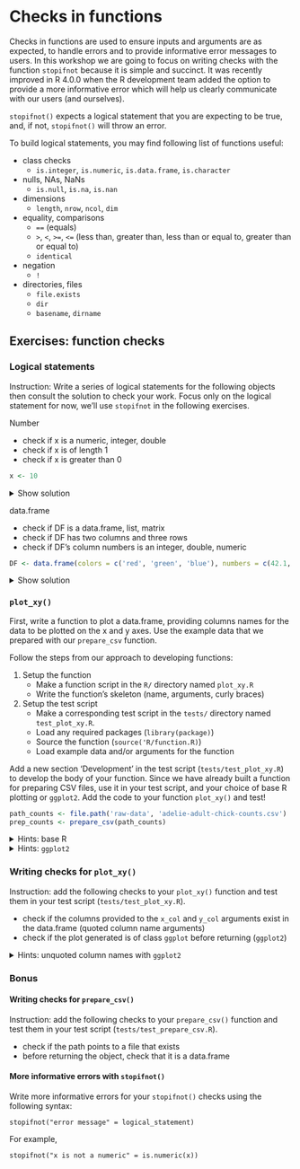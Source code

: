 # Checks in functions

Checks in functions are used to ensure inputs and arguments are as expected,
to handle errors and to provide informative error messages to users. In this
workshop we are going to focus on writing checks with the function `stopifnot` because it is simple and succinct. It was recently improved in R 4.0.0 when the R development team added the option to provide a more informative error which will help us clearly communicate with our users (and ourselves). 

`stopifnot()` expects a logical statement that you are expecting to be true, and, if not, `stopifnot()` will throw an error. 

To build logical statements, you may find following list of functions useful:

- class checks
    - `is.integer`, `is.numeric`, `is.data.frame`, `is.character`
- nulls, NAs, NaNs
    - `is.null`, `is.na`, `is.nan`
- dimensions
    - `length`, `nrow`, `ncol`, `dim`
- equality, comparisons
    - `==` (equals)
    - `>`, `<`, `>=`, `<=` (less than, greater than, less than or equal to, greater than or equal to)
    - `identical`
- negation
    - `!`
- directories, files
    - `file.exists`
    - `dir`
    - `basename`, `dirname`


## Exercises: function checks

### Logical statements

Instruction: Write a series of logical statements for the following objects then consult the solution to check your work. Focus only on the logical statement for now, we'll use `stopifnot` in the following exercises. 

Number

- check if x is a numeric, integer, double
- check if x is of length 1
- check if x is greater than 0

```r
x <- 10
```

<details>
<summary>Show solution</summary>
```r
is.numeric(x)
is.integer(x)
is.double(x)

length(x) == 1

x > 0
```
</details>

data.frame

- check if DF is a data.frame, list, matrix
- check if DF has two columns and three rows
- check if DF's column numbers is an integer, double, numeric

```r
DF <- data.frame(colors = c('red', 'green', 'blue'), numbers = c(42.1, 2L, 10))
```

<details>
<summary>Show solution</summary>
```r
is.data.frame(DF)
is.list(DF)
is.matrix(DF)

ncol(DF) == 2
nrow(DF) == 3

is.integer(DF$numbers)
is.double(DF$numbers)
is.numeric(DF$numbers)
```
</details>


### `plot_xy()`

First, write a function to plot a data.frame, providing columns names for the data to be plotted on the x and y axes. Use the example data that we prepared with our `prepare_csv` function. 

Follow the steps from our approach to developing functions:

1. Setup the function
    - Make a function script in the `R/` directory named `plot_xy.R`
    - Write the function's skeleton (name, arguments, curly braces)
1. Setup the test script
    - Make a corresponding test script in the `tests/` directory named `test_plot_xy.R`. 
    - Load any required packages (`library(package)`)
    - Source the function (`source('R/function.R)`)
    - Load example data and/or arguments for the function 

Add a new section 'Development' in the test script (`tests/test_plot_xy.R`) to develop the body of your function. Since we have already built a function for preparing CSV files, use it in your test script, and your choice of base R plotting or `ggplot2`. Add the code to your function `plot_xy()` and test!

```r
path_counts <- file.path('raw-data', 'adelie-adult-chick-counts.csv')
prep_counts <- prepare_csv(path_counts)
```



<details>
<summary>Hints: base R</summary>
<hr>
This function has one step: taking an input data.frame and generating a plot. 

The function's arguments should include the data.frame, as well as the column names for the X and Y axes. 

Pass the data.frame's to the plot function's x and y arguments with the `[[` syntax, eg. `DF[[x_column]]`
<hr>
</details>

<details>
<summary>Hints: `ggplot2`</summary>
<hr>
This function has one step: taking an input data.frame and generating a plot. 

The function's arguments should include the data.frame, as well as the column names for the X and Y axes. 

There are two main options:

- Pass the data.frame's to ggplot's data argument then use the `.data[[col]]` syntax to wrap the x_col and y_col arguments (quoted column names) within `aes`. 

- Pass the data.frame's to ggplot's data argument then use the `{{ }}` "embrace operator" to wrap the x_col and y_col arguments (unquoted* column names) within `aes`. 

See the `?aes` help page and the example with the "embrace operator", and more
details here: https://ggplot2.tidyverse.org/articles/ggplot2-in-packages.html#using-aes-and-vars-in-a-package-function

<hr>
</details>


### Writing checks for `plot_xy()`

Instruction: add the following checks to your `plot_xy()` function and
test them in your test script (`tests/test_plot_xy.R`). 

- check if the columns provided to the `x_col` and `y_col` arguments exist in the data.frame (quoted column name arguments)
- check if the plot generated is of class `ggplot` before returning (`ggplot2`) 


<details>
<summary>Hints: unquoted column names with `ggplot2`</summary>
<hr>
If you opted to use unquoted column names, it might be trickier to check 
if column names exist in the data.frame. However - this check is already 
covered by `ggplot()` anyways. 

In case you wanted to add this, on top of the internal `ggplot2` check,
try something like this: 

`as_name(enquo(x_col)) %in% colnames(DT)`

These are `rlang` functions, part of the "tidy eval tools" and examples
of metaprogramming. The Advanced R book has a detailed section on this concept. 

<hr>
</details>

### Bonus

#### Writing checks for `prepare_csv()`

Instruction: add the following checks to your `prepare_csv()` function and
test them in your test script (`tests/test_prepare_csv.R`). 

- check if the path points to a file that exists
- before returning the object, check that it is a data.frame

#### More informative errors with `stopifnot()`

Write more informative errors for your `stopifnot()` checks using the following syntax:

`stopifnot("error message" = logical_statement)`

For example, 

`stopifnot("x is not a numeric" = is.numeric(x))`